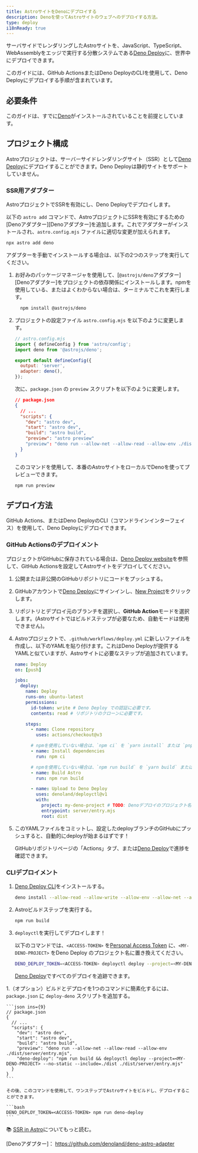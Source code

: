 ```yaml
---
title: AstroサイトをDenoにデプロイする
description: Denoを使ってAstroサイトのウェブへのデプロイする方法。
type: deploy
i18nReady: true
---
```


サーバサイドでレンダリングしたAstroサイトを、JavaScript、TypeScript、WebAssemblyをエッジで実行する分散システムである[Deno Deploy](https://deno.com/deploy)に、世界中にデプロイできます。

このガイドには、GitHub ActionsまたはDeno DeployのCLIを使用して、Deno Deployにデプロイする手順が含まれています。

## 必要条件

このガイドは、すでに[Deno](https://deno.land/)がインストールされていることを前提としています。

## プロジェクト構成

Astroプロジェクトは、サーバーサイドレンダリングサイト（SSR）として[Deno Deploy](https://deno.com/deploy)にデプロイすることができます。Deno Deployは静的サイトをサポートしていません。

### SSR用アダプター

AstroプロジェクトでSSRを有効にし、Deno Deployでデプロイします。

以下の `astro add` コマンドで、AstroプロジェクトにSSRを有効にするための[Denoアダプター][Denoアダプター]を追加します。これでアダプターがインストールされ、`astro.config.mjs` ファイルに適切な変更が加えられます。

```bash
npx astro add deno
```

アダプターを手動でインストールする場合は、以下の2つのステップを実行してください。

1. お好みのパッケージマネージャを使用して、[`@astrojs/deno`アダプター][Denoアダプター]をプロジェクトの依存関係にインストールします。npmを使用している、またはよくわからない場合は、ターミナルでこれを実行します。

    ```bash
      npm install @astrojs/deno
    ```

1. プロジェクトの設定ファイル `astro.config.mjs` を以下のように変更します。

    ```js ins={3,6-7}
    // astro.config.mjs
    import { defineConfig } from 'astro/config';
    import deno from '@astrojs/deno';

    export default defineConfig({
      output: 'server',
      adapter: deno(),
    });
    ```

    次に、`package.json` の `preview` スクリプトを以下のように変更します。

    ```json del={8} ins={9}
    // package.json
    {
      // ...
      "scripts": {
        "dev": "astro dev",
        "start": "astro dev",
        "build": "astro build",
        "preview": "astro preview"
        "preview": "deno run --allow-net --allow-read --allow-env ./dist/server/entry.mjs"
      }
    }
    ```

    このコマンドを使用して、本番のAstroサイトをローカルでDenoを使ってプレビューできます。

    ```bash
    npm run preview
    ```

## デプロイ方法

GitHub Actions、またはDeno DeployのCLI（コマンドラインインターフェイス）を使用して、Deno Deployにデプロイできます。

### GitHub Actionsのデプロイメント

プロジェクトがGitHubに保存されている場合は、[Deno Deploy website](https://dash.deno.com/)を参照して、GitHub Actionsを設定してAstroサイトをデプロイしてください。

1. 公開または非公開のGitHubリポジトリにコードをプッシュする。

1. GitHubアカウントで[Deno Deploy](https://dash.deno.com/)にサインインし、[New Project](https://dash.deno.com)をクリックします。

1. リポジトリとデプロイ元のブランチを選択し、**GitHub Action**モードを選択します。(Astroサイトではビルドステップが必要なため、自動モードは使用できません)。

1. Astroプロジェクトで、`.github/workflows/deploy.yml` に新しいファイルを作成し、以下のYAMLを貼り付けます。これはDeno Deployが提供するYAMLと似ていますが、Astroサイトに必要なステップが追加されています。

    ```yaml
    name: Deploy
    on: [push]

    jobs:
      deploy:
        name: Deploy
        runs-on: ubuntu-latest
        permissions:
          id-token: write # Deno Deploy での認証に必要です。
          contents: read # リポジトリのクローンに必要です。

        steps:
          - name: Clone repository
            uses: actions/checkout@v3

          # npmを使用していない場合は、`npm ci` を `yarn install` または `pnpm i` に変更してください。
          - name: Install dependencies
            run: npm ci

          # npmを使用していない場合は、`npm run build` を `yarn build` または `pnpm run build` に変更してください。
          - name: Build Astro
            run: npm run build

          - name: Upload to Deno Deploy
            uses: denoland/deployctl@v1
            with:
              project: my-deno-project # TODO: Denoデプロイのプロジェクト名に置き換える。
              entrypoint: server/entry.mjs
              root: dist
    ```

1. このYAMLファイルをコミットし、設定したdeployブランチのGitHubにプッシュすると、自動的にdeployが始まるはずです！

   GitHubリポジトリページの「Actions」タブ、または[Deno Deploy](https://dash.deno.com)で進捗を確認できます。


### CLIデプロイメント

1. [Deno Deploy CLI](https://deno.com/deploy/docs/deployctl)をインストールする。

    ```bash
    deno install --allow-read --allow-write --allow-env --allow-net --allow-run --no-check -r -f https://deno.land/x/deploy/deployctl.ts
    ```

1. Astroビルドステップを実行する。

    ```bash
    npm run build
    ```

1. `deployctl`を実行してデプロイします！

   以下のコマンドでは、`<ACCESS-TOKEN>` を[Personal Access Token](https://dash.deno.com/user/access-tokens) に、`<MY-DENO-PROJECT>` をDeno Deploy のプロジェクト名に置き換えてください。

    ```bash
    DENO_DEPLOY_TOKEN=<ACCESS-TOKEN> deployctl deploy --project=<MY-DENO-PROJECT> --no-static --include=./dist ./dist/server/entry.mjs
    ```

    [Deno Deploy](https://dash.deno.com)ですべてのデプロイを追跡できます。

1.（オプション）ビルドとデプロイを1つのコマンドに簡素化するには、`package.json` に `deploy-deno` スクリプトを追加する。

    ```json ins={9}
    // package.json
    {
      // ...
      "scripts": {
        "dev": "astro dev",
        "start": "astro dev",
        "build": "astro build",
        "preview": "deno run --allow-net --allow-read --allow-env ./dist/server/entry.mjs",
        "deno-deploy": "npm run build && deployctl deploy --project=<MY-DENO-PROJECT> --no-static --include=./dist ./dist/server/entry.mjs"
      }
    }
    ```

    その後、このコマンドを使用して、ワンステップでAstroサイトをビルドし、デプロイすることができます。

    ```bash
    DENO_DEPLOY_TOKEN=<ACCESS-TOKEN> npm run deno-deploy
    ```


📚 [SSR in Astro](/ja/guides/server-side-rendering/)についてもっと読む。

[Denoアダプター]： https://github.com/denoland/deno-astro-adapter
